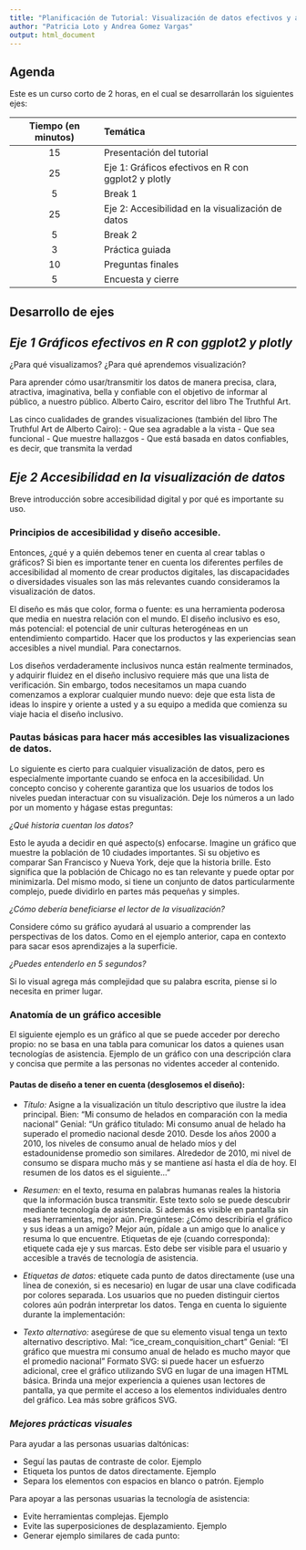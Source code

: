 ```yaml
---
title: "Planificación de Tutorial: Visualización de datos efectivos y accesibles"
author: "Patricia Loto y Andrea Gomez Vargas"
output: html_document
---
```



## Agenda

Este es un curso corto de 2 horas, en el cual se desarrollarán los siguientes ejes:


|Tiempo (en minutos) | Temática | 
|:---:|:------|:------|
|15 | Presentación del tutorial |
|25 | Eje 1: Gráficos efectivos en R con ggplot2 y plotly  |
|5  | Break 1 |
|25 | Eje 2: Accesibilidad en la visualización de datos |
|5  | Break 2|
|3  | Práctica guiada |
|10 | Preguntas finales |
|5  | Encuesta y cierre|



## Desarrollo de ejes


## *Eje 1 Gráficos efectivos en R con ggplot2 y plotly*
 
 
¿Para qué visualizamos? ¿Para qué aprendemos visualización? 


Para aprender cómo usar/transmitir los datos de manera precisa, clara, atractiva, imaginativa, bella y confiable con el objetivo de informar al público, a nuestro público. Alberto Cairo, escritor del libro The Truthful Art.

Las cinco cualidades de grandes visualizaciones (también del libro The Truthful Art  de Alberto Cairo):
- Que sea agradable a la vista
- Que sea funcional
- Que muestre hallazgos
- Que está basada en datos confiables, es decir, que transmita la verdad 
 
## *Eje 2 Accesibilidad en la visualización de datos*
 
Breve introducción sobre accesibilidad digital y por qué es importante su uso.

### Principios de accesibilidad y diseño accesible.

Entonces, ¿qué y a quién debemos tener en cuenta al crear tablas o gráficos?
Si bien es importante tener en cuenta los diferentes perfiles de accesibilidad al momento de crear productos digitales, las discapacidades o diversidades visuales son las más relevantes cuando consideramos la visualización de datos.

El diseño es más que color, forma o fuente: es una herramienta poderosa que media en nuestra relación con el mundo. El diseño inclusivo es eso, más potencial: el potencial de unir culturas heterogéneas en un entendimiento compartido. Hacer que los productos y las experiencias sean accesibles a nivel mundial. Para conectarnos.
 
Los diseños verdaderamente inclusivos nunca están realmente terminados, y adquirir fluidez en el diseño inclusivo requiere más que una lista de verificación. Sin embargo, todos necesitamos un mapa cuando comenzamos a explorar cualquier mundo nuevo: deje que esta lista de ideas lo inspire y oriente a usted y a su equipo a medida que comienza su viaje hacia el diseño inclusivo.


### Pautas básicas para hacer más accesibles las visualizaciones de datos.

Lo siguiente es cierto para cualquier visualización de datos, pero es especialmente importante cuando se enfoca en la accesibilidad. Un concepto conciso y coherente garantiza que los usuarios de todos los niveles puedan interactuar con su visualización. Deje los números a un lado por un momento y hágase estas preguntas:

*¿Qué historia cuentan los datos?*

Esto le ayuda a decidir en qué aspecto(s) enfocarse. Imagine un gráfico que muestre la población de 10 ciudades importantes. Si su objetivo es comparar San Francisco y Nueva York, deje que la historia brille. Esto significa que la población de Chicago no es tan relevante y puede optar por minimizarla. Del mismo modo, si tiene un conjunto de datos particularmente complejo, puede dividirlo en partes más pequeñas y simples.


*¿Cómo debería beneficiarse el lector de la visualización?*

Considere cómo su gráfico ayudará al usuario a comprender las perspectivas de los datos. Como en el ejemplo anterior, capa en contexto para sacar esos aprendizajes a la superficie.


*¿Puedes entenderlo en 5 segundos?*

Si lo visual agrega más complejidad que su palabra escrita, piense si lo necesita en primer lugar.

### Anatomía de un gráfico accesible


El siguiente ejemplo es un gráfico al que se puede acceder por derecho propio: no se basa en una tabla para comunicar los datos a quienes usan tecnologías de asistencia.
Ejemplo de un gráfico con una descripción clara y concisa que permite a las personas no videntes acceder al contenido. 

#### Pautas de diseño a tener en cuenta (desglosemos el diseño):

- *Título:* Asigne a la visualización un título descriptivo que ilustre la idea principal.
Bien: “Mi consumo de helados en comparación con la media nacional”
Genial: “Un gráfico titulado: Mi consumo anual de helado ha superado el promedio nacional desde 2010. Desde los años 2000 a 2010, los niveles de consumo anual de helado míos y del estadounidense promedio son similares. Alrededor de 2010, mi nivel de consumo se dispara mucho más y se mantiene así hasta el día de hoy. El resumen de los datos es el siguiente…”


- *Resumen:* en el texto, resuma en palabras humanas reales la historia que la información busca transmitir. Este texto solo se puede descubrir mediante tecnología de asistencia. Si además es visible en pantalla sin esas herramientas, mejor aún.
Pregúntese: ¿Cómo describiría el gráfico y sus ideas a un amigo? Mejor aún, pídale a un amigo que lo analice y resuma lo que encuentre.
Etiquetas de eje (cuando corresponda): etiquete cada eje y sus marcas. Esto debe ser visible para el usuario y accesible a través de tecnología de asistencia.


- *Etiquetas de datos:* etiquete cada punto de datos directamente (use una línea de conexión, si es necesario) en lugar de usar una clave codificada por colores separada. Los usuarios que no pueden distinguir ciertos colores aún podrán interpretar los datos.
Tenga en cuenta lo siguiente durante la implementación:

- *Texto alternativo:* asegúrese de que su elemento visual tenga un texto alternativo descriptivo.
Mal: “ice_cream_conquisition_chart”
Genial: "El gráfico que muestra mi consumo anual de helado es mucho mayor que el promedio nacional"
Formato SVG: si puede hacer un esfuerzo adicional, cree el gráfico utilizando SVG en lugar de una imagen HTML básica. Brinda una mejor experiencia a quienes usan lectores de pantalla, ya que permite el acceso a los elementos individuales dentro del gráfico. Lea más sobre gráficos SVG.


### *Mejores prácticas visuales*

Para ayudar a las personas usuarias daltónicas: 

- Seguí las pautas de contraste de color. Ejemplo
- Etiqueta los puntos de datos directamente. Ejemplo
- Separa los elementos con espacios en blanco o patrón. Ejemplo



Para apoyar a las personas usuarias la tecnología de asistencia:

- Evite herramientas complejas. Ejemplo
- Evite las superposiciones de desplazamiento. Ejemplo
- Generar ejemplo similares de cada punto: 


